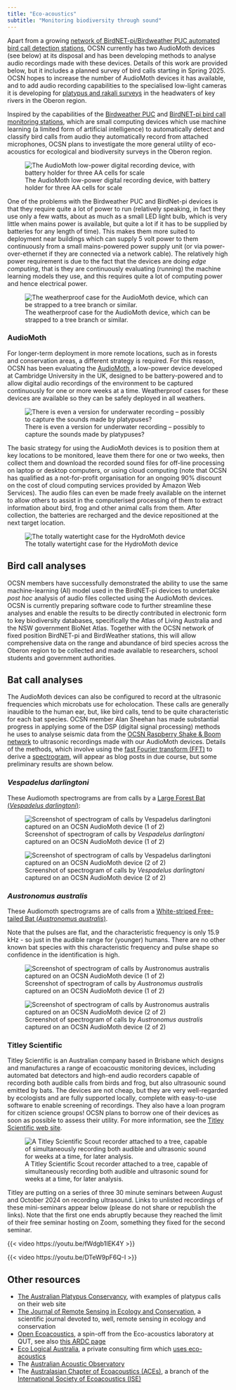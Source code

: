 ```yaml
---
title: "Eco-acoustics"
subtitle: "Monitoring biodiversity through sound"
---
```


::: {.callout-note title="Current status of this initiative"}
Apart from a growing [network of BirdNET-pi/Birdweather PUC automated bird call detection stations](birdnet.html), OCSN currently has two AudioMoth devices (see below) at its disposal and has been developing methods to analyse audio recordings made with these devices. Details of this work are provided below, but it includes a planned survey of bird calls starting in Spring 2025. OCSN hopes to increase the number of AudioMoth devices it has available, and to add audio recording capabilities to the specialised low-light cameras it is developing for [platypus and rakali surveys](platypus_rakali.html) in the headwaters of key rivers in the Oberon region.
:::

Inspired by the capabilities of the [Birdweather PUC](posts/2024-07-21-PUC-review/) and [BirdNET-pi bird call monitoring stations](birdnet.html), which are small computing devices which use machine learning (a limited form of artificial intelligence) to automatically detect and classify bird calls from audio they automatically record from attached microphones, OCSN plans to investigate the more general utility of eco-acoustics for ecological and biodiversity surveys in the Oberon region. 

::: {.aside}
![The AudioMoth low-power digital recording device, with battery holder for three AA cells for scale](assets/audiomoth.png)
:::

One of the problems with the Birdweather PUC and BirdNet-pi devices is that they require quite a lot of power to run (relatively speaking, in fact they use only a few watts, about as much as a small LED light bulb, which is very little when mains power is available, but quite a lot if it has to be supplied by batteries for any length of time). This makes them more suited to deployment near buildings which can supply 5 volt power to them continuously from a small mains-powered power supply unit (or via power-over-ethernet if they are connected via a network cable). The relatively high power requirement is due to the fact that the devices are doing _edge computing_, that is they are continuously evaluating (running) the machine learning models they use, and this requires quite a lot of computing power and hence electrical power.

::: {.aside}
![The weatherproof case for the AudioMoth device, which can be strapped to a tree branch or similar.](assets/audiomoth_case.png)
:::

### AudioMoth

For longer-term deployment in more remote locations, such as in forests and conservation areas, a different strategy is required. For this reason, OCSN has been evaluating the [AudioMoth](https://www.openacousticdevices.info), a low-power device developed at Cambridge University in the UK, designed to be battery-powered and to allow digital audio recordings of the environment to be captured continuously for one or more weeks at a time. Weatherproof cases for these devices are available so they can be safely deployed in all weathers. 

::: {.aside}
![There is even a version for underwater recording -- possibly to capture the sounds made by platypuses?](assets/hydromoth.png)
:::

The basic strategy for using the AudioMoth devices is to position them at key locations to be monitored, leave them there for one or two weeks, then collect them and download the recorded sound files for off-line processing on laptop or desktop computers, or using cloud computing (note that OCSN has qualified as a not-for-profit organisation for an ongoing 90% discount on the cost of cloud computing services provided by Amazon Web Services). The audio files can even be made freely available on the internet to allow others to assist in the computerised processing of them to extract information about bird, frog and other animal calls from them. After collection, the batteries are recharged and the device repositioned at the next target location. 

::: {.aside}
![The totally watertight case for the HydroMoth device](assets/hydromoth_case.png)
:::

## Bird call analyses

OCSN members have successfully demonstrated the ability to use the same machine-learning (AI) model used in the BirdNET-pi devices to undertake _post hoc_ analysis of audio files collected using the AudioMoth devices. OCSN is currently preparing software code to further streamline these analyses and enable the results to be directly contributed in electronic form to key biodiversity databases, specifically the Atlas of Living Australia and the NSW government BioNet Atlas. Together with the OCSN network of fixed position BirdNET-pi and BirdWeather stations, this will allow comprehensive data on the range and abundance of bird species across the Oberon region to be collected and made available to researchers, school students and government authorities. 

## Bat call analyses

The AudioMoth devices can also be configured to record at the ultrasonic frequencies which microbats use for echolocation. These calls are generally inaudible to the human ear, but, like bird calls, tend to be quite characteristic for each bat species. OCSN member Alan Sheehan has made substantial progress in applying some of the DSP (digital signal processing) methods he uses to analyse seismic data from the [OCSN Raspberry Shake & Boom network](shake_and_boom.html) to ultrasonic recordings made with our AudioMoth devices. Details of the methods, which involve using the [fast Fourier transform (FFT)](https://en.wikipedia.org/wiki/Fast_Fourier_transform) to derive a [spectrogram](https://en.wikipedia.org/wiki/Spectrogram), will appear as blog posts in due course, but some preliminary results are shown below.

### _Vespadelus darlingtoni_

These Audiomoth spectrograms are from calls by a [Large Forest Bat (_Vespadelus darlingtoni_)](https://www.inaturalist.org/taxa/75224):

![Screenshot of spectrogram of calls by _Vespadelus darlingtoni_ captured on an OCSN AudioMoth device (1 of 2)](assets/Vespadelus_darlingtoni_20250218_104904_0-8.png)

![Screenshot of spectrogram of calls by _Vespadelus darlingtoni_ captured on an OCSN AudioMoth device (2 of 2)](assets/Vespadelus_darlingtoni_0250218_104904_3.png)

### _Austronomus australis_

These Audiomoth spectrograms are of calls from a [White-striped Free-tailed Bat (_Austronomus australis_)](https://www.inaturalist.org/taxa/765537-Austronomus-australis).

Note that the pulses are flat, and the characteristic frequency is only 15.9 kHz - so just in the audible range for (younger) humans. There are no other known bat species with this characteristic frequency and pulse shape so confidence in the identification is high.

![Screenshot of spectrogram of calls by _Austronomus australis_ captured on an OCSN AudioMoth device (1 of 2)](assets/Austronomus_australis_20250218_093252_0-15.png)

![Screenshot of spectrogram of calls by _Austronomus australis_ captured on an OCSN AudioMoth device (2 of 2)](assets/Austronomus_australis_20250218_093252_6.png)

### Titley Scientific

Titley Scientific is an Australian company based in Brisbane which designs and manufactures a range of ecoacoustic monitoring devices, including automated bat detectors and high-end audio recorders capable of recording both audible calls from birds and frog, but also ultrasounic sound emitted by bats. The devices are not cheap, but they are very well-regarded by ecologists and are fully supported locally, complete with easy-to-use software to enable screening of recordings. They also have a loan program for citizen science groups! OCSN plans to borrow one of their devices as soon as possible to assess their utility. For more information, see the [Titley Scientific web site](https://www.titley-scientific.com).

::: {.aside}

![A Titley Scientific Scout recorder attached to a tree, capable of simultaneously recording both audible and ultrasonic sound for weeks at a time, for later analysis.](assets/titley-ranger-recorder.jpg)

:::

::: {.callout-note title="Titley Scientific micro-workshops on recording ultrasonic bat calls" collapse=true}

Titley are putting on a series of three 30 minute seminars between August and October 2024 on recording ultrasound. Links to unlisted recordings of these mini-seminars appear below (please do not share or republish the links). Note that the first one  ends abruptly because they reached the limit of their free seminar hosting on Zoom, something they fixed for the second seminar.

{{< video https://youtu.be/fWdgb1IEK4Y >}}

{{< video https://youtu.be/DTeW9pF6Q-I >}}

:::

## Other resources

* [The Australian Platypus Conservancy](https://platypus.asn.au), with examples of platypus calls on their web site
* [The Journal of Remote Sensing in Ecology and Conservation]( https://zslpublications.onlinelibrary.wiley.com/journal/20563485), a scientific journal devoted to, well, remote sensing in ecology and conservation
* [Open Ecoacoustics](https://openecoacoustics.org), a spin-off from the Eco-acoustics laboratory at QUT, see also [this ARDC page](https://ardc.edu.au/project/open-ecoacoustics/)
* [Eco Logical Australia](https://www.ecoaus.com.au), a private consulting firm which [uses eco-acoustics](https://www.ecoaus.com.au/services/ecoacoustics)
* The [Australian Acoustic Observatory](https://acousticobservatory.org/tag/ecoacoustics/)
* The [Australasian Chapter of Ecoacoustics (ACEs)](https://ausecoacoustics.org),  a branch of the [International Society of Ecoacoustics (ISE)](https://sites.google.com/site/ecoacousticssociety/)




